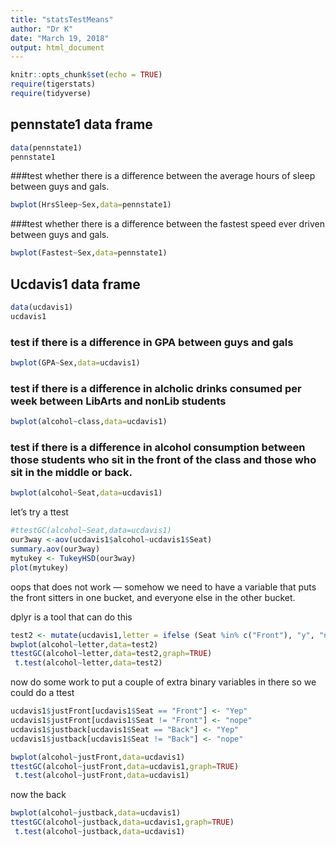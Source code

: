 ```yaml
---
title: "statsTestMeans"
author: "Dr K"
date: "March 19, 2018"
output: html_document
---
```


```r
knitr::opts_chunk$set(echo = TRUE)
require(tigerstats)
require(tidyverse)
```

## pennstate1 data frame


```r
data(pennstate1)
pennstate1
```




###test whether there is a difference between the average hours of sleep between guys and gals.

```r
bwplot(HrsSleep~Sex,data=pennstate1)
```

###test whether there is a difference between the fastest speed ever driven between guys and gals.

```r
bwplot(Fastest~Sex,data=pennstate1)
```

## Ucdavis1 data frame



```r
data(ucdavis1)
ucdavis1
```

### test if there is a difference in GPA between guys and gals

```r
bwplot(GPA~Sex,data=ucdavis1)
```

### test if there is a difference in alcholic drinks consumed per week between LibArts and nonLib students

```r
bwplot(alcohol~class,data=ucdavis1)
```


### test if there is a difference in alcohol consumption between those students who sit in the front of the class and those who sit in the middle or back.

```r
bwplot(alcohol~Seat,data=ucdavis1)
```

let's try a ttest

```r
#ttestGC(alcohol~Seat,data=ucdavis1)
our3way <-aov(ucdavis1$alcohol~ucdavis1$Seat)
summary.aov(our3way)
mytukey <- TukeyHSD(our3way)
plot(mytukey)
```
oops that does not work --- somehow we need to have a variable that puts the front sitters in one bucket, and everyone else in the other bucket.


dplyr is a tool that can do this

```r

test2 <- mutate(ucdavis1,letter = ifelse (Seat %in% c("Front"), "y", "n"))
bwplot(alcohol~letter,data=test2)
ttestGC(alcohol~letter,data=test2,graph=TRUE)
 t.test(alcohol~letter,data=test2)               
```
now do some work to put a couple of extra binary variables in there so we could do a ttest

```r
ucdavis1$justFront[ucdavis1$Seat == "Front"] <- "Yep"
ucdavis1$justFront[ucdavis1$Seat != "Front"] <- "nope"
ucdavis1$justback[ucdavis1$Seat == "Back"] <- "Yep"
ucdavis1$justback[ucdavis1$Seat != "Back"] <- "nope"
```

```r
bwplot(alcohol~justFront,data=ucdavis1)
ttestGC(alcohol~justFront,data=ucdavis1,graph=TRUE)
 t.test(alcohol~justFront,data=ucdavis1)               
```
now the back


```r
bwplot(alcohol~justback,data=ucdavis1)
ttestGC(alcohol~justback,data=ucdavis1,graph=TRUE)
 t.test(alcohol~justback,data=ucdavis1)               
```
